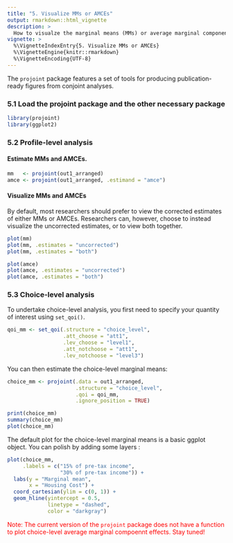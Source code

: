 ```yaml
---
title: "5. Visualize MMs or AMCEs"
output: rmarkdown::html_vignette
description: >
  How to visualze the marginal means (MMs) or average marginal component effects (AMCEs)
vignette: >
  %\VignetteIndexEntry{5. Visualize MMs or AMCEs}
  %\VignetteEngine{knitr::rmarkdown}
  %\VignetteEncoding{UTF-8}
---
```


The `projoint` package features a set of tools for producing publication-ready figures from conjoint analyses.

### 5.1 Load the projoint package and the other necessary package

```r
library(projoint)
library(ggplot2)
```

### 5.2 Profile-level analysis

#### Estimate MMs and AMCEs.

```r
mm   <- projoint(out1_arranged) 
amce <- projoint(out1_arranged, .estimand = "amce")
```

#### Visualize MMs and AMCEs

By default, most researchers should prefer to view the corrected estimates of either MMs or AMCEs. Researchers can, however, choose to instead visualize the uncorrected estimates, or to view both together.

```r
plot(mm)
plot(mm, .estimates = "uncorrected")
plot(mm, .estimates = "both")
```

```r
plot(amce)
plot(amce, .estimates = "uncorrected")
plot(amce, .estimates = "both")
```

### 5.3 Choice-level analysis

To undertake choice-level analysis, you first need to specify your quantity of interest using `set_qoi()`.
```r
qoi_mm <- set_qoi(.structure = "choice_level", 
                  .att_choose = "att1", 
                  .lev_choose = "level1", 
                  .att_notchoose = "att1", 
                  .lev_notchoose = "level3")
```
You can then estimate the choice-level marginal means:
```r
choice_mm <- projoint(.data = out1_arranged, 
                      .structure = "choice_level", 
                      .qoi = qoi_mm, 
                      .ignore_position = TRUE)

print(choice_mm)
summary(choice_mm)
plot(choice_mm)
```

The default plot for the choice-level marginal means is a basic ggplot object. You can polish by adding some layers :
```r
plot(choice_mm,
     .labels = c("15% of pre-tax income", 
                 "30% of pre-tax income")) +
  labs(y = "Marginal mean",
       x = "Housing Cost") +
  coord_cartesian(ylim = c(0, 1)) +
  geom_hline(yintercept = 0.5, 
             linetype = "dashed", 
             color = "darkgray")

```

<span style="color:red">Note: The current version of the `projoint` package does not have a function to plot choice-level average marginal compoennt effects. Stay tuned!</span> 
